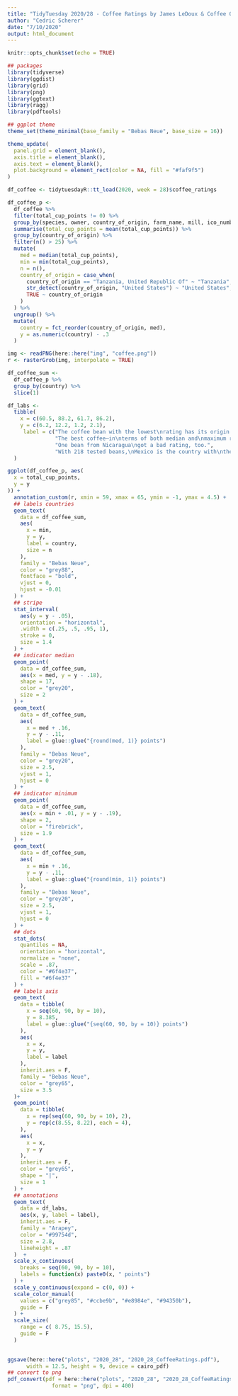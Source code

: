 ```yaml
---
title: "TidyTuesday 2020/28 - Coffee Ratings by James LeDoux & Coffee Quality Database"
author: "Cedric Scherer"
date: "7/10/2020"
output: html_document
---
```


```r
knitr::opts_chunk$set(echo = TRUE)
```

```r
## packages
library(tidyverse)
library(ggdist)
library(grid)
library(png)
library(ggtext)
library(ragg)
library(pdftools)

## ggplot theme
theme_set(theme_minimal(base_family = "Bebas Neue", base_size = 16))

theme_update(
  panel.grid = element_blank(),
  axis.title = element_blank(),
  axis.text = element_blank(),
  plot.background = element_rect(color = NA, fill = "#faf9f5")
)
```


```r
df_coffee <- tidytuesdayR::tt_load(2020, week = 28)$coffee_ratings
```

```r
df_coffee_p <- 
  df_coffee %>% 
  filter(total_cup_points != 0) %>% 
  group_by(species, owner, country_of_origin, farm_name, mill, ico_number, harvest_year, grading_date) %>%
  summarise(total_cup_points = mean(total_cup_points)) %>% 
  group_by(country_of_origin) %>% 
  filter(n() > 25) %>% 
  mutate(
    med = median(total_cup_points),
    min = min(total_cup_points),
    n = n(),
    country_of_origin = case_when(
      country_of_origin == "Tanzania, United Republic Of" ~ "Tanzania",
      str_detect(country_of_origin, "United States") ~ "United States",
      TRUE ~ country_of_origin
    )
  ) %>% 
  ungroup() %>% 
  mutate(
    country = fct_reorder(country_of_origin, med),
    y = as.numeric(country) - .3
  )
```

```r
img <- readPNG(here::here("img", "coffee.png"))
r <- rasterGrob(img, interpolate = TRUE)

df_coffee_sum <- 
  df_coffee_p %>% 
  group_by(country) %>% 
  slice(1)

df_labs <- 
  tibble(
    x = c(60.5, 88.2, 61.7, 86.2),
    y = c(6.2, 12.2, 1.2, 2.1),
     label = c("The coffee bean with the lowest\nrating has its origin in Guatemala.", 
               "The best coffee—in\nterms of both median and\nmaximum rating—is shipped\nto you from Ethiopia!", 
               "One bean from Nicaragua\ngot a bad rating, too.", 
               "With 218 tested beans,\nMexico is the country with\nthe most reviews.")
  )

ggplot(df_coffee_p, aes(
  x = total_cup_points,
  y = y
)) +
  annotation_custom(r, xmin = 59, xmax = 65, ymin = -1, ymax = 4.5) +
  ## labels countries
  geom_text(
    data = df_coffee_sum,
    aes(
      x = min,
      y = y,
      label = country,
      size = n
    ),
    family = "Bebas Neue",
    color = "grey88",
    fontface = "bold",
    vjust = 0,
    hjust = -0.01
  ) +
  ## stripe
  stat_interval(
    aes(y = y - .05),
    orientation = "horizontal",
    .width = c(.25, .5, .95, 1),
    stroke = 0,
    size = 1.4
  ) +
  ## indicator median
  geom_point(
    data = df_coffee_sum,
    aes(x = med, y = y - .18),
    shape = 17,
    color = "grey20",
    size = 2
  ) +
  geom_text(
    data = df_coffee_sum,
    aes(
      x = med + .16,
      y = y - .11,
      label = glue::glue("{round(med, 1)} points")
    ),
    family = "Bebas Neue",
    color = "grey20",
    size = 2.5,
    vjust = 1,
    hjust = 0
  ) +
  ## indicator minimum 
  geom_point(
    data = df_coffee_sum,
    aes(x = min + .01, y = y - .19),
    shape = 2,
    color = "firebrick",
    size = 1.9
  ) +
  geom_text(
    data = df_coffee_sum,
    aes(
      x = min + .16,
      y = y - .11,
      label = glue::glue("{round(min, 1)} points")
    ),
    family = "Bebas Neue",
    color = "grey20",
    size = 2.5,
    vjust = 1,
    hjust = 0
  ) +
  ## dots
  stat_dots(
    quantiles = NA,
    orientation = "horizontal",
    normalize = "none",
    scale = .87,
    color = "#6f4e37",
    fill = "#6f4e37"
  ) +
  ## labels axis
  geom_text(
    data = tibble(
      x = seq(60, 90, by = 10),
      y = 8.385,
      label = glue::glue("{seq(60, 90, by = 10)} points")
    ),
    aes(
      x = x,
      y = y,
      label = label
    ),
    inherit.aes = F,
    family = "Bebas Neue",
    color = "grey65",
    size = 3.5
  )+
  geom_point(
    data = tibble(
      x = rep(seq(60, 90, by = 10), 2),
      y = rep(c(8.55, 8.22), each = 4),
    ),
    aes(
      x = x,
      y = y
    ),
    inherit.aes = F,
    color = "grey65",
    shape = "|",
    size = 1
  ) +
  ## annotations
  geom_text(
    data = df_labs,
    aes(x, y, label = label),
    inherit.aes = F,
    family = "Arapey",
    color = "#99754d",
    size = 2.8,
    lineheight = .87
  )  +
  scale_x_continuous(
    breaks = seq(60, 90, by = 10),
    labels = function(x) paste0(x, " points")
  ) +
  scale_y_continuous(expand = c(0, 0)) +
  scale_color_manual(
    values = c("grey85", "#ccbe9b", "#e8984e", "#94350b"),
    guide = F
  ) +
  scale_size(
    range = c( 8.75, 15.5),
    guide = F
  )
  

```

```r
ggsave(here::here("plots", "2020_28", "2020_28_CoffeeRatings.pdf"), 
      width = 12.5, height = 9, device = cairo_pdf)
## convert to png
pdf_convert(pdf = here::here("plots", "2020_28", "2020_28_CoffeeRatings.pdf"),
              format = "png", dpi = 400)
```